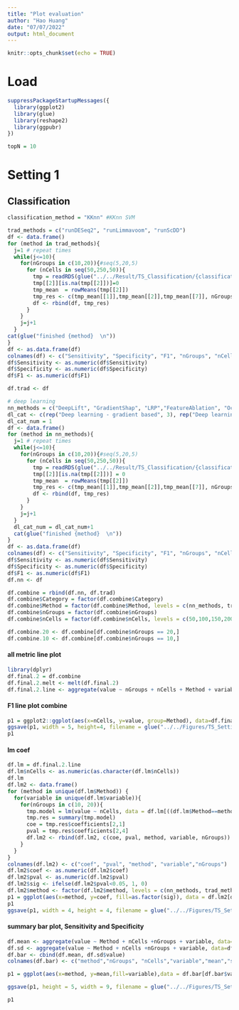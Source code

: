 ```yaml
---
title: "Plot evaluation"
author: "Hao Huang"
date: "07/07/2022"
output: html_document
---
```


```r
knitr::opts_chunk$set(echo = TRUE)
```

# Load 
```r
suppressPackageStartupMessages({
  library(ggplot2)
  library(glue)
  library(reshape2)
  library(ggpubr)
})
```


```r
topN = 10
```

# Setting 1
## Classification
```r
classification_method = "KKnn" #KKnn SVM
```


```r
trad_methods = c("runDESeq2", "runLimmavoom", "runScDD")
df <- data.frame()
for (method in trad_methods){
  j=1 # repeat times
  while(j<=10){
    for(nGroups in c(10,20)){#seq(5,20,5)
      for (nCells in seq(50,250,50)){
        tmp = readRDS(glue("../../Result/TS_Classification/{classification_method}/Setting2/top{topN}/{method}/{classification_method}_top{topN}_result_nGroups_{nGroups}_nCells_{nCells}_iteration{j}.rds"))
        tmp[[2]][is.na(tmp[[2]])]=0
        tmp_mean  = rowMeans(tmp[[2]])
        tmp_res <- c(tmp_mean[[1]],tmp_mean[[2]],tmp_mean[[7]], nGroups, nCells, j, method, "traditional")
        df <- rbind(df, tmp_res)
      }
    }
    j=j+1
  }
cat(glue("finished {method}  \n"))
}
df <- as.data.frame(df)
colnames(df) <- c("Sensitivity", "Specificity", "F1", "nGroups", "nCells", "Iteration", "Method", "Category")
df$Sensitivity <- as.numeric(df$Sensitivity)
df$Specificity <- as.numeric(df$Specificity)
df$F1 <- as.numeric(df$F1)

df.trad <- df

```


```r
# deep learning
nn_methods = c("DeepLift", "GradientShap", "LRP","FeatureAblation", "Occlusion", "Lime")
dl_cat <- c(rep("Deep learning - gradient based", 3), rep("Deep learning - perturbation", 4))
dl_cat_num = 1
df <- data.frame()
for (method in nn_methods){
  j=1 # repeat times
  while(j<=10){
    for(nGroups in c(10,20)){#seq(5,20,5)
      for (nCells in seq(50,250,50)){
        tmp = readRDS(glue("../../Result/TS_Classification/{classification_method}/Setting2/top{topN}/{method}/{classification_method}_top{topN}_result_nGroups_{nGroups}_nCells_{nCells}_iteration{j}.rds"))
        tmp[[2]][is.na(tmp[[2]])] = 0
        tmp_mean  = rowMeans(tmp[[2]])
        tmp_res <- c(tmp_mean[[1]],tmp_mean[[2]],tmp_mean[[7]], nGroups, nCells, j, method, dl_cat[dl_cat_num])
        df <- rbind(df, tmp_res)
      }
    }
    j=j+1
  }
  dl_cat_num = dl_cat_num+1
  cat(glue("finished {method}  \n"))
}
df <- as.data.frame(df)
colnames(df) <- c("Sensitivity", "Specificity", "F1", "nGroups", "nCells", "Iteration", "Method", "Category")
df$Sensitivity <- as.numeric(df$Sensitivity)
df$Specificity <- as.numeric(df$Specificity)
df$F1 <- as.numeric(df$F1)
df.nn <- df
```

```r
df.combine = rbind(df.nn, df.trad)
df.combine$Category = factor(df.combine$Category)
df.combine$Method = factor(df.combine$Method, levels = c(nn_methods, trad_methods))
df.combine$nGroups = factor(df.combine$nGroups)
df.combine$nCells = factor(df.combine$nCells, levels = c(50,100,150,200,250))

df.combine.20 <- df.combine[df.combine$nGroups == 20,]
df.combine.10 <- df.combine[df.combine$nGroups == 10,]
```

#### all metric line plot
```r
library(dplyr)
df.final.2 = df.combine
df.final.2.melt <- melt(df.final.2)
df.final.2.line <- aggregate(value ~ nGroups + nCells + Method + variable, data=df.final.2.melt, FUN=mean)
```

#### F1 line plot combine
```r
p1 = ggplot2::ggplot(aes(x=nCells, y=value, group=Method), data=df.final.2.line[df.final.2.line$variable=="F1",]) + geom_line(aes(color=Method))+geom_point(aes(color=Method))+ facet_wrap(nGroups~. )+theme_classic()
ggsave(p1, width = 5, height=4, filename = glue("../../Figures/TS_Setting2/Classification/{classification_method}_lineplot_F1_only_topN{topN}.pdf"))
p1
```



#### lm coef
```r
df.lm = df.final.2.line
df.lm$nCells <- as.numeric(as.character(df.lm$nCells))
df.lm
df.lm2 <- data.frame()
for (method in unique(df.lm$Method)) {
  for(variable in unique(df.lm$variable)){
    for(nGroups in c(10, 20)){
      tmp.model = lm(value ~ nCells, data = df.lm[((df.lm$Method==method) & (df.lm$variable==variable) & (df.lm$nGroups==nGroups)), ])
      tmp.res = summary(tmp.model)
      coe = tmp.res$coefficients[2,1]
      pval = tmp.res$coefficients[2,4]
      df.lm2 <- rbind(df.lm2, c(coe, pval, method, variable, nGroups))
    }
  }
}
colnames(df.lm2) <- c("coef", "pval", "method", "variable","nGroups")
df.lm2$coef <- as.numeric(df.lm2$coef)
df.lm2$pval <- as.numeric(df.lm2$pval)
df.lm2$sig <- ifelse(df.lm2$pval<0.05, 1, 0)
df.lm2$method <- factor(df.lm2$method, levels = c(nn_methods, trad_methods))
p1 = ggplot(aes(x=method, y=coef, fill=as.factor(sig)), data = df.lm2[df.lm2$variable %in% c("F1"),]) + geom_bar(stat="identity") + facet_grid(nGroups~.) + coord_flip() + scale_fill_manual(values=c("grey", "red")) +theme_classic()+theme(axis.text.x = element_text(angle = 45, vjust = 1, hjust=1))
p1
ggsave(p1, width = 4, height = 4, filename = glue("../../Figures/TS_Setting2/Classification/{classification_method}_lineplot_coef_top{topN}.pdf"))
```

#### summary bar plot, Sensitivity and Specificity
```r
df.mean <- aggregate(value ~ Method + nCells +nGroups + variable, data=df.final.2.melt, FUN = mean)
df.sd <- aggregate(value ~ Method + nCells +nGroups + variable, data=df.final.2.melt, FUN = sd)
df.bar <- cbind(df.mean, df.sd$value)
colnames(df.bar) <- c("method","nGroups", "nCells","variable","mean","sd")

p1 = ggplot(aes(x=method, y=mean,fill=variable),data = df.bar[df.bar$variable %in% c("Sensitivity", "Specificity"),]) + geom_bar(position=position_dodge(),stat="identity") + geom_errorbar(aes(ymin=mean-sd, ymax=mean+sd), width=.2,position=position_dodge(.9)) + facet_grid(nCells~nGroups) +  coord_cartesian(ylim = c(0.4, 1)) +theme_light() +theme(axis.text.x = element_text(angle = 45, vjust = 1, hjust=1))

ggsave(p1, height = 5, width = 9, filename = glue("../../Figures/TS_Setting2/Classification/{classification_method}_Setting2_barplot_top{topN}_sen_spe.pdf"))

p1
```

